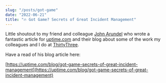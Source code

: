 ```yaml
---
slug: "/posts/got-game"
date: "2022-06-21"
title: "🔥 Got Game? Secrets of Great Incident Management"
---
```


Little shoutout to my friend and colleague [John Arundel](https://bitfieldconsulting.com/) who wrote a fantastic article for [uptime.com](https://uptime.com/) and their blog about some of the work my colleagues and I do at [ThirtyThree](https://www.thirtythree.co.uk/uk).

Have a read of his blog article here:

[https://uptime.com/blog/got-game-secrets-of-great-incident-management](https://uptime.com/blog/got-game-secrets-of-great-incident-management)
